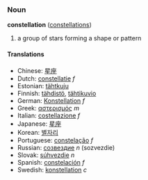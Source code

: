===Noun===
'''constellation''' ([[constellations]])

# a group of stars forming a shape or pattern

====Translations====
*Chinese: [[星座]]
*Dutch: [[constellatie]] ''f''
*Estonian: [[tähtkuju]]
*Finnish: [[tähdistö]], [[tähtikuvio]]
*German: [[Konstellation]] ''f''
*Greek: [[αστερισμός]] ''m''
*Italian: [[costellazione]] ''f''
*Japanese: [[星座]]
*Korean: [[별자리]]
*Portuguese: [[constelação]] ''f''
*Russian: [[созвездие]] ''n'' (sozvezdie)
*Slovak: [[súhvezdie#Slovak|súhvezdie]] ''n''
*Spanish: [[constelación]] ''f''
*Swedish: [[konstellation]] ''c''